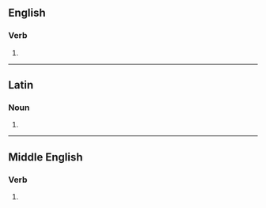 ==English==

===Verb===
{{en-verb|gryp}}

# {{obsolete spelling of|gripe|lang=en}}

----

==Latin==

===Noun===
{{la-noun-form|grype}}

# {{inflection of|gryps||abl|s|lang=la}}

----

==Middle English==

===Verb===
{{head|enm|verb}}

# {{alt form|lang=enm|gripen}}